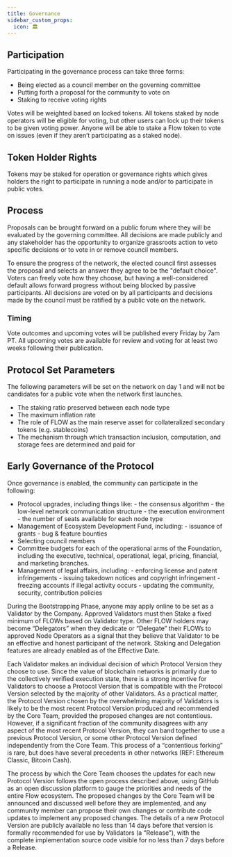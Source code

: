 ```yaml
---
title: Governance
sidebar_custom_props:
  icon: 🏛️
---
```


## Participation

Participating in the governance process can take three forms:

- Being elected as a council member on the governing committee
- Putting forth a proposal for the community to vote on
- Staking to receive voting rights

Votes will be weighted based on locked tokens. All tokens staked by node operators will be eligible for voting, but other users can lock up their tokens to be given voting power. Anyone will be able to stake a Flow token to vote on issues (even if they aren’t participating as a staked node).

## Token Holder Rights

Tokens may be staked for operation or governance rights which gives holders the right to participate in running a node and/or to participate in public votes.

## Process

Proposals can be brought forward on a public forum where they will be evaluated by the governing committee. All decisions are made publicly and any stakeholder has the opportunity to organize grassroots action to veto specific decisions or to vote in or remove council members.

To ensure the progress of the network, the elected council first assesses the proposal and selects an answer they agree to be the "default choice". Voters can freely vote how they choose, but having a well-considered default allows forward progress without being blocked by passive participants. All decisions are voted on by all participants and decisions made by the council must be ratified by a public vote on the network.

### Timing

Vote outcomes and upcoming votes will be published every Friday by 7am PT. All upcoming votes are available for review and voting for at least two weeks following their publication.

## Protocol Set Parameters

The following parameters will be set on the network on day 1 and will not be candidates for a public vote when the network first launches.

- The staking ratio preserved between each node type
- The maximum inflation rate
- The role of FLOW as the main reserve asset for collateralized secondary tokens (e.g. stablecoins)
- The mechanism through which transaction inclusion, computation, and storage fees are determined and paid for

## Early Governance of the Protocol

Once governance is enabled, the community can participate in the following:

- Protocol upgrades, including things like: - the consensus algorithm - the low-level network communication structure - the execution environment - the number of seats available for each node type
- Management of Ecosystem Development Fund, including: - issuance of grants - bug & feature bounties
- Selecting council members
- Committee budgets for each of the operational arms of the Foundation, including the executive, technical, operational, legal, pricing, financial, and marketing branches.
- Management of legal affairs, including: - enforcing license and patent infringements - issuing takedown notices and copyright infringement - freezing accounts if illegal activity occurs - updating the community, security, contribution policies

During the Bootstrapping Phase, anyone may apply online to be set as a Validator by the Company. Approved Validators must then Stake a fixed minimum of FLOWs based on Validator type. Other FLOW holders may become “Delegators” when they dedicate or “Delegate” their FLOWs to approved Node Operators as a signal that they believe that Validator to be an effective and honest participant of the network. Staking and Delegation features are already enabled as of the Effective Date.

Each Validator makes an individual decision of which Protocol Version they choose to use. Since the value of blockchain networks is primarily due to the collectively verified execution state, there is a strong incentive for Validators to choose a Protocol Version that is compatible with the Protocol Version selected by the majority of other Validators. As a practical matter, the Protocol Version chosen by the overwhelming majority of Validators is likely to be the most recent Protocol Version produced and recommended by the Core Team, provided the proposed changes are not contentious. However, if a significant fraction of the community disagrees with any aspect of the most recent Protocol Version, they can band together to use a previous Protocol Version, or some other Protocol Version defined independently from the Core Team. This process of a “contentious forking” is rare, but does have several precedents in other networks (REF: Ethereum Classic, Bitcoin Cash).

The process by which the Core Team chooses the updates for each new Protocol Version follows the open process described above, using GitHub as an open discussion platform to gauge the priorities and needs of the entire Flow ecosystem. The proposed changes by the Core Team will be announced and discussed well before they are implemented, and any community member can propose their own changes or contribute code updates to implement any proposed changes. The details of a new Protocol Version are publicly available no less than 14 days before that version is formally recommended for use by Validators (a “Release”), with the complete implementation source code visible for no less than 7 days before a Release.

